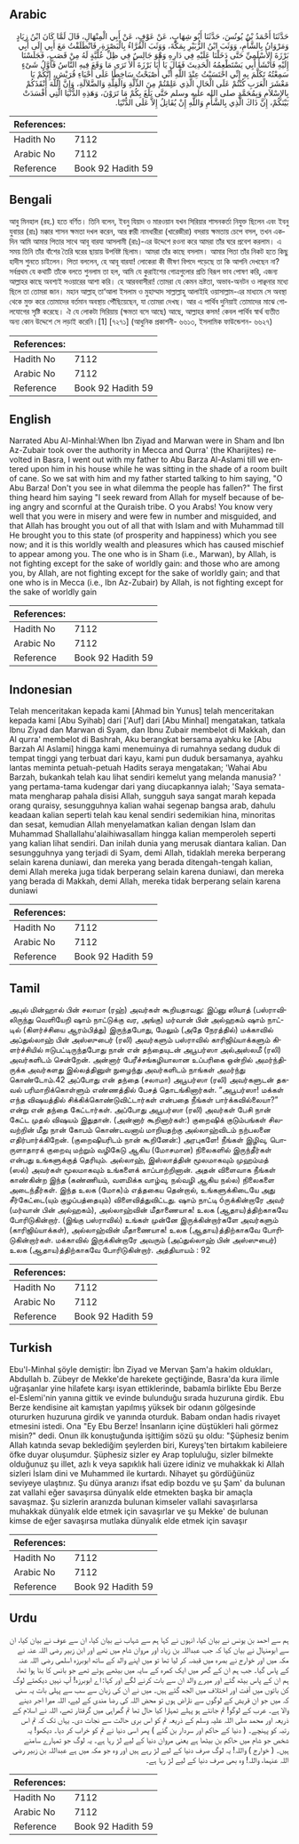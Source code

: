 ## Arabic


<div dir="rtl" lang="ar" style={{fontSize:'larger',backgroundColor:'#f8f9fa',padding:20}}>
حَدَّثَنَا أَحْمَدُ بْنُ يُونُسَ، حَدَّثَنَا أَبُو شِهَابٍ، عَنْ عَوْفٍ، عَنْ أَبِي الْمِنْهَالِ، قَالَ لَمَّا كَانَ ابْنُ زِيَادٍ وَمَرْوَانُ بِالشَّأْمِ، وَوَثَبَ ابْنُ الزُّبَيْرِ بِمَكَّةَ، وَوَثَبَ الْقُرَّاءُ بِالْبَصْرَةِ، فَانْطَلَقْتُ مَعَ أَبِي إِلَى أَبِي بَرْزَةَ الأَسْلَمِيِّ حَتَّى دَخَلْنَا عَلَيْهِ فِي دَارِهِ وَهْوَ جَالِسٌ فِي ظِلِّ عُلِّيَّةٍ لَهُ مِنْ قَصَبٍ، فَجَلَسْنَا إِلَيْهِ فَأَنْشَأَ أَبِي يَسْتَطْعِمُهُ الْحَدِيثَ فَقَالَ يَا أَبَا بَرْزَةَ أَلاَ تَرَى مَا وَقَعَ فِيهِ النَّاسُ فَأَوَّلُ شَىْءٍ سَمِعْتُهُ تَكَلَّمَ بِهِ إِنِّي احْتَسَبْتُ عِنْدَ اللَّهِ أَنِّي أَصْبَحْتُ سَاخِطًا عَلَى أَحْيَاءِ قُرَيْشٍ، إِنَّكُمْ يَا مَعْشَرَ الْعَرَبِ كُنْتُمْ عَلَى الْحَالِ الَّذِي عَلِمْتُمْ مِنَ الذِّلَّةِ وَالْقِلَّةِ وَالضَّلاَلَةِ، وَإِنَّ اللَّهَ أَنْقَذَكُمْ بِالإِسْلاَمِ وَبِمُحَمَّدٍ صلى الله عليه وسلم حَتَّى بَلَغَ بِكُمْ مَا تَرَوْنَ، وَهَذِهِ الدُّنْيَا الَّتِي أَفْسَدَتْ بَيْنَكُمْ، إِنَّ ذَاكَ الَّذِي بِالشَّأْمِ وَاللَّهِ إِنْ يُقَاتِلُ إِلاَّ عَلَى الدُّنْيَا‏.‏
</div>
<div style={{backgroundColor:'#f8f9fa',padding:20, marginBottom: 10}}><table> <thead> <tr> <th>References:</th> <th></th> </tr> </thead> <tbody><tr><td>Hadith No</td><td>7112</td></tr><tr><td>Arabic No</td><td>7112</td></tr><tr><td>Reference</td><td>Book 92 Hadith 59</td></tr></tbody></table></div>

## Bengali


<div dir="ltr" lang="bn" style={{fontSize:'larger',backgroundColor:'#f8f9fa',padding:20}}>
আবু মিনহাল (রহ.) হতে বর্ণিত। তিনি বলেন, ইবনু যিয়াদ ও মারওয়ান যখন সিরিয়ার শাসনকর্তা নিযুক্ত ছিলেন এবং ইবনু যুবায়র (রাঃ) মক্কার শাসন ক্ষমতা দখল করেন, আর ক্বারী নামধারীরা (খারেজীরা) বসরায় ক্ষমতায় চেপে বসল, তখন একদিন আমি আমার পিতার সাথে আবূ বারযা আসলামী (রাঃ)-এর উদ্দেশে রওনা করে আমরা তাঁর ঘরে প্রবেশ করলাম। এ সময় তিনি তাঁর বাঁশের তৈরি ঘরের ছায়ায় উপবিষ্ট ছিলাম। আমরা তাঁর কাছে বসলাম। আমার পিতা তাঁর নিকট হতে কিছু হাদীস শুনতে চাইলেন। পিতা বললেন, হে আবূ বারযা! লোকেরা কী ভীষণ বিপদে পড়েছে তা কি আপনি দেখছেন না? সর্বপ্রথম যে কথাটি তাঁকে বলতে শুনলাম তা হল, আমি যে কুরাইশের গোত্রগুলোর প্রতি বিরূপ ভাব পোষণ করি, এজন্য আল্লাহর কাছে অবশ্যই সওয়ারের আশা করি। হে আরববাসীরা! তোমরা যে কেমন ভ্রষ্টতা, অভাব-অনটন ও লাঞ্ছনার মধ্যে ছিলে তা তোমরা জান। মহান আল্লাহ্ তা‘আলা ইসলাম ও মুহাম্মাদ সাল্লাল্লাহু আলাইহি ওয়াসাল্লাম-এর মাধ্যমে সে অবস্থা থেকে মুক্ত করে তোমাদের বর্তমান অবস্থায় পৌঁছিয়েছেন, যা তোমরা দেখছ। আর এ পার্থিব দুনিয়াই তোমাদের মাঝে গোলযোগের সৃষ্টি করেছে। ঐ যে লোকটা সিরিয়ায় (ক্ষমতা বসে আছে) আছে, আল্লাহর কসম! কেবল পার্থিব স্বার্থ ব্যতীত অন্য কোন উদ্দেশে সে লড়াই করেনি।[1] [৭২৭১] (আধুনিক প্রকাশনী- ৬৬১৩, ইসলামিক ফাউন্ডেশন- ৬৬২৭)
</div>
<div style={{backgroundColor:'#f8f9fa',padding:20, marginBottom: 10}}><table> <thead> <tr> <th>References:</th> <th></th> </tr> </thead> <tbody><tr><td>Hadith No</td><td>7112</td></tr><tr><td>Arabic No</td><td>7112</td></tr><tr><td>Reference</td><td>Book 92 Hadith 59</td></tr></tbody></table></div>

## English


<div dir="ltr" lang="en" style={{fontSize:'larger',backgroundColor:'#f8f9fa',padding:20}}>
Narrated Abu Al-Minhal:When Ibn Ziyad and Marwan were in Sham and Ibn Az-Zubair took over the authority in Mecca and Qurra' (the Kharijites) revolted in Basra, I went out with my father to Abu Barza Al-Aslami till we entered upon him in his house while he was sitting in the shade of a room built of cane. So we sat with him and my father started talking to him saying, "O Abu Barza! Don't you see in what dilemma the people has fallen?" The first thing heard him saying "I seek reward from Allah for myself because of being angry and scornful at the Quraish tribe. O you Arabs! You know very well that you were in misery and were few in number and misguided, and that Allah has brought you out of all that with Islam and with Muhammad till He brought you to this state (of prosperity and happiness) which you see now; and it is this worldly wealth and pleasures which has caused mischief to appear among you. The one who is in Sham (i.e., Marwan), by Allah, is not fighting except for the sake of worldly gain: and those who are among you, by Allah, are not fighting except for the sake of worldly gain; and that one who is in Mecca (i.e., Ibn Az-Zubair) by Allah, is not fighting except for the sake of worldly gain
</div>
<div style={{backgroundColor:'#f8f9fa',padding:20, marginBottom: 10}}><table> <thead> <tr> <th>References:</th> <th></th> </tr> </thead> <tbody><tr><td>Hadith No</td><td>7112</td></tr><tr><td>Arabic No</td><td>7112</td></tr><tr><td>Reference</td><td>Book 92 Hadith 59</td></tr></tbody></table></div>

## Indonesian


<div dir="ltr" lang="id" style={{fontSize:'larger',backgroundColor:'#f8f9fa',padding:20}}>
Telah menceritakan kepada kami [Ahmad bin Yunus] telah menceritakan kepada kami [Abu Syihab] dari ['Auf] dari [Abu Minhal] mengatakan, tatkala Ibnu Ziyad dan Marwan di Syam, dan Ibnu Zubair membelot di Makkah, dan Al qurra' membelot di Bashrah, Aku berangkat bersama ayahku ke [Abu Barzah Al Aslami] hingga kami menemuinya di rumahnya sedang duduk di tempat tinggi yang terbuat dari kayu, kami pun duduk bersamanya, ayahku lantas meminta petuah-petuah Hadits seraya mengatakan; 'Wahai Abu Barzah, bukankah telah kau lihat sendiri kemelut yang melanda manusia? ' yang pertama-tama kudengar dari yang diucapkannya ialah; 'Saya semata-mata mengharap pahala disisi Allah, sungguh saya sangat marah kepada orang quraisy, sesungguhnya kalian wahai segenap bangsa arab, dahulu keadaan kalian seperti telah kau kenal sendiri sedemikian hina, minoritas dan sesat, kemudian Allah menyelamatkan kalian dengan Islam dan Muhammad Shallallahu'alaihiwasallam hingga kalian memperoleh seperti yang kalian lihat sendiri. Dan inilah dunia yang merusak diantara kalian. Dan sesungguhnya yang terjadi di Syam, demi Allah, tidaklah mereka berperang selain karena duniawi, dan mereka yang berada ditengah-tengah kalian, demi Allah mereka juga tidak berperang selain karena duniawi, dan mereka yang berada di Makkah, demi Allah, mereka tidak berperang selain karena duniawi
</div>
<div style={{backgroundColor:'#f8f9fa',padding:20, marginBottom: 10}}><table> <thead> <tr> <th>References:</th> <th></th> </tr> </thead> <tbody><tr><td>Hadith No</td><td>7112</td></tr><tr><td>Arabic No</td><td>7112</td></tr><tr><td>Reference</td><td>Book 92 Hadith 59</td></tr></tbody></table></div>

## Tamil


<div dir="ltr" lang="ta" style={{fontSize:'larger',backgroundColor:'#f8f9fa',padding:20}}>
அபுல் மின்ஹால் பின் சலாமா (ரஹ்) அவர்கள் கூறியதாவது: இப்னு ஸியாத் (பஸ்ராவிலிருந்து வெளியேறி ஷாம் நாட்டுக்கு வர, அங்கு) மர்வான் பின் அல்ஹகம் ஷாம் நாட்டில் (கிளர்ச்சியை ஆரம்பித்து) இருந்தபோது, மேலும் (அதே நேரத்தில்) மக்காவில் அப்துல்லாஹ் பின் அஸ்ஸுபைர் (ரலி) அவர்களும் பஸ்ராவில் காரிஜிய்யாக்களும் கிளர்ச்சியில் ஈடுபட்டிருந்தபோது நான் என் தந்தையுடன் அபூபர்ஸா அல்அஸ்லமீ (ரலி) அவர்களிடம் சென்றேன். அன்னார் பேரீச்சங்கழியாலான உப்பரிகை ஒன்றில் அமர்ந்திருக்க அவர்களது இல்லத்தினுள் நுழைந்து அவர்களிடம் நாங்கள் அமர்ந்து கொண்டோம்.42 அப்போது என் தந்தை (சலாமா) அபூபர்ஸா (ரலி) அவர்களுடன் தகவல் பரிமாறிக்கொள்ளும் எண்ணத்தில் பேசத் தொடங்கினார்கள். “அபூபர்ஸா! மக்கள் எந்த விஷயத்தில் சிக்கிக்கொண்டுவிட்டார்கள் என்பதை நீங்கள் பார்க்கவில்லையா?” என்று என் தந்தை கேட்டார்கள். அப்போது அபூபர்ஸா (ரலி) அவர்கள் பேசி நான் கேட்ட முதல் விஷயம் இதுதான். (அன்னார் கூறினார்கள்:) குறைஷிக் குடும்பங்கள் சிலவற்றின் மீது நான் கோபம் கொண்டவனாய் மாறியதற்கு அல்லாஹ்விடம் நற்பலனை எதிர்பார்க்கிறேன். (குறைஷியரிடம் நான் கூறினேன்:) அரபுகளே! நீங்கள் இழிவு, பொருளாதாரக் குறைவு மற்றும் வழிகேடு ஆகிய (மோசமான) நிலைகளில் இருந்தீர்கள் என்பது உங்களுக்குத் தெரியும். அல்லாஹ், இஸ்லாத்தின் மூலமாகவும் முஹம்மத் (ஸல்) அவர்கள் மூலமாகவும் உங்களைக் காப்பாற்றினான். அதன் விளைவாக நீங்கள் காண்கின்ற இந்த (கண்ணியம், வளமிக்க வாழ்வு, நல்வழி ஆகிய நல்ல) நிலைகளை அடைந்தீர்கள். இந்த உலக (மோக)ம் எத்தகைய தென்றால், உங்களுக்கிடையே அது சீர்கேட்டை(யும் குழப்பத்தையும்) விளைவித்துவிட்டது. ஷாம் நாட்டி óருக்கின்றாரே அவர் (மர்வான் பின் அல்ஹகம்), அல்லாஹ்வின் மீதாணையாக! உலக (ஆதாய)த்திற்காகவே போரிடுகின்றார். (இங்கு பஸ்ராவில்) உங்கள் முன்னே இருக்கின்றார்களே அவர்களும் (காரிஜிய்யாக்கள்), அல்லாஹ்வின் மீதாணையாக! உலக (ஆதாய)த்திற்காகவே போரிடுகின்றார்கள். மக்காவில் இருக்கின்றாரே அவரும் (அப்துல்லாஹ் பின் அஸ்ஸுபைர்) உலக (ஆதாய)த்திற்காகவே போரிடுகின்றார். அத்தியாயம் : 92
</div>
<div style={{backgroundColor:'#f8f9fa',padding:20, marginBottom: 10}}><table> <thead> <tr> <th>References:</th> <th></th> </tr> </thead> <tbody><tr><td>Hadith No</td><td>7112</td></tr><tr><td>Arabic No</td><td>7112</td></tr><tr><td>Reference</td><td>Book 92 Hadith 59</td></tr></tbody></table></div>

## Turkish


<div dir="ltr" lang="tr" style={{fontSize:'larger',backgroundColor:'#f8f9fa',padding:20}}>
Ebu'l-Minhal şöyle demiştir: İbn Ziyad ve Mervan Şam'a hakim oldukları, Abdullah b. Zübeyr de Mekke'de harekete geçtiğinde, Basra'da kura ilimle uğraşanlar yine hilafete karşı isyan ettiklerinde, babamla birlikte Ebu Berze el-Eslemi'nin yanına gittik ve evinde bulunduğu sırada huzuruna girdik. Ebu Berze kendisine ait kamıştan yapılmış yüksek bir odanın gölgesinde otururken huzuruna girdik ve yanında oturduk. Babam ondan hadis rivayet etmesini istedi. Ona "Ey Ebu Berze! İnsanların içine düştükleri hali görmez misin?" dedi. Onun ilk konuştuğunda işittiğim sözü şu oldu: "Şüphesiz benim Allah katında sevap beklediğim şeylerden biri, Kureyş'ten birtakım kabileiere öfke duyar oluşumdur. Şüphesiz sizler ey Arap topluluğu, sizler bilmekte olduğunuz şu illet, azlı k veya sapıklık hali üzere idiniz ve muhakkak ki Allah sizleri İslam dini ve Muhammed ile kurtardı. Nihayet şu gördüğünüz seviyeye ulaştınız. Şu dünya aranızı ifsat edip bozdu ve şu Şam' da bulunan zat vallahi eğer savaşırsa dünyalık elde etmekten başka bir amaçla savaşmaz. Şu sizlerin aranızda bulunan kimseler vallahi savaşırlarsa muhakkak dünyalık elde etmek için savaşırlar ve şu Mekke' de bulunan kimse de eğer savaşırsa mutlaka dünyalık elde etmek için savaşır
</div>
<div style={{backgroundColor:'#f8f9fa',padding:20, marginBottom: 10}}><table> <thead> <tr> <th>References:</th> <th></th> </tr> </thead> <tbody><tr><td>Hadith No</td><td>7112</td></tr><tr><td>Arabic No</td><td>7112</td></tr><tr><td>Reference</td><td>Book 92 Hadith 59</td></tr></tbody></table></div>

## Urdu


<div dir="rtl" lang="ur" style={{fontSize:'larger',backgroundColor:'#f8f9fa',padding:20}}>
ہم سے احمد بن یونس نے بیان کیا، انہوں نے کہا ہم سے شہاب نے بیان کیا، ان سے عوف نے بیان کیا، ان سے ابومنہال نے بیان کیا کہ جب عبداللہ بن زیاد اور مروان شام میں تھے اور ابن زبیر رضی اللہ عنہ نے مکہ میں اور خوارج نے بصرہ میں قبضہ کر لیا تھا تو میں اپنے والد کے ساتھ ابوبرزہ اسلمی رضی اللہ عنہ کے پاس گیا۔ جب ہم ان کے گھر میں ایک کمرہ کے سایہ میں بیٹھے ہوئے تھے جو بانس کا بنا ہوا تھا، ہم ان کے پاس بیٹھ گئے اور میرے والد ان سے بات کرنے لگے اور کہا: اے ابوبرزہ! آپ نہیں دیکھتے لوگ کن باتوں میں آفت اور اختلاف میں الجھ گئے ہیں۔ میں نے ان کی زبان سے سب سے پہلی بات یہ سنی کہ میں جو ان قریش کے لوگوں سے ناراض ہوں تو محض اللہ کی رضا مندی کے لیے، اللہ میرا اجر دینے والا ہے۔ عرب کے لوگو! تم جانتے ہو پہلے تمہارا کیا حال تھا تم گمراہی میں گرفتار تھے، اللہ نے اسلام کے ذریعہ اور محمد صلی اللہ علیہ وسلم کے ذریعہ تم کو اس بری حالت سے نجات دی۔ یہاں تک کہ تم اس رتبہ کو پہنچے۔ ( دنیا کے حاکم اور سردار بن گئے ) پھر اسی دنیا نے تم کو خراب کر دیا۔ دیکھو! یہ شخص جو شام میں حاکم بن بیٹھا ہے یعنی مروان دنیا کے لیے لڑ رہا ہے۔ یہ لوگ جو تمہارے سامنے ہیں۔ ( خوارج ) واللہ! یہ لوگ صرف دنیا کے لیے لڑ رہے ہیں اور وہ جو مکہ میں ہے عبداللہ بن زبیر رضی اللہ عنہما، واللہ! وہ بھی صرف دنیا کے لیے لڑ رہا ہے۔
</div>
<div style={{backgroundColor:'#f8f9fa',padding:20, marginBottom: 10}}><table> <thead> <tr> <th>References:</th> <th></th> </tr> </thead> <tbody><tr><td>Hadith No</td><td>7112</td></tr><tr><td>Arabic No</td><td>7112</td></tr><tr><td>Reference</td><td>Book 92 Hadith 59</td></tr></tbody></table></div>